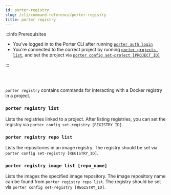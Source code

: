 ```yaml
---
id: porter-registry
slug: /cli/command-reference/porter-registry
title: porter registry
---
```


:::info Prerequisites

- You've logged in to the Porter CLI after running [`porter auth login`](./porter-auth)
- You're connected to the correct project by running [`porter projects list`](./porter-project), and set the project via [`porter config set-project [PROJECT_ID]`](./porter-config)

:::

<br></br>

`porter registry` contains commands for interacting with a Docker registry in a project.

### `porter registry list`

Lists the registries linked to a project. After listing registries, you can set the registry via `porter config set-registry [REGISTRY_ID]`.

### `porter registry repo list`

Lists the repositories in an image registry. The registry should be set via `porter config set-registry [REGISTRY_ID]`.

### `porter registry image list [repo_name]`

Lists the images the specified image repository. The image repository name can be found from `porter registry repo list`. The registry should be set via `porter config set-registry [REGISTRY_ID]`.
